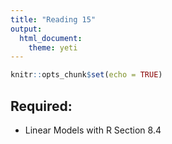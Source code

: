 ```yaml
---
title: "Reading 15"
output: 
  html_document: 
    theme: yeti
---
```


```r
knitr::opts_chunk$set(echo = TRUE)
```

## Required:

- Linear Models with R Section 8.4


